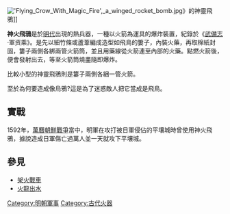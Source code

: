 {{Multiple issues|
{{Unreferenced|time=2020-12-25T13:16:54+00:00}}
{{Copy edit|time=2020-12-25T13:17:30+00:00}}
}}
[[File:'Flying_Crow_With_Magic_Fire',_a_winged_rocket_bomb.jpg|right]]》的神靈飛鴉]]

'''神火飛鴉'''是於[[明代|明代]]出現的熱兵器，一種以火箭為運具的爆炸裝置，紀錄於《[[武備志|武備志]]·軍资乘》。是先以細竹條或蘆葦編成造型如飛鳥的簍子，內裝火藥，再取棉紙封固，簍子兩側各綁兩管火箭筒，並且用藥線從火箭連至內部的火藥。點燃火箭後，便會發射出去，等至火箭筒燒盡隨即爆炸。

比較小型的神靈飛鴉則是簍子兩側各綑一管火箭。

至於為何要造成像烏鴉?這是為了迷惑敵人把它當成是飛鳥。

==實戰==
1592年，[[萬曆朝鮮戰爭|萬曆朝鮮戰爭]]當中，明軍在攻打被日軍侵佔的平壤城時曾使用神火飛鴉，據說造成日軍傷亡過萬人並一天就攻下平壤城。

==參見==
*[[架火戰車|架火戰車]]
*[[火龍出水|火龍出水]]

[[Category:明朝軍事|Category:明朝軍事]]
[[Category:古代火器|Category:古代火器]]